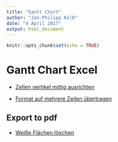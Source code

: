 ```yaml
---
title: "Gantt Chart"
author: "Jan-Philipp Kolb"
date: "4 April 2017"
output: html_document
---
```


```r
knitr::opts_chunk$set(echo = TRUE)
```

# Gantt Chart Excel

- [Zellen vertikel mittig ausrichten](http://www.grundlagen-computer.de/software/vertikale-horizontale-ausrichtung-zellen-verbinden)

- [Format auf mehrere Zeilen übertragen](https://www.controllingportal.de/Fachinfo/Excel-Tipps/Formate-schnell-mehrfach-uebertragen.html)


## Export to pdf

- [Weiße Flächen löschen](http://stackoverflow.com/questions/39758873/pdfrw-how-to-trim-white-space-around-the-page)
